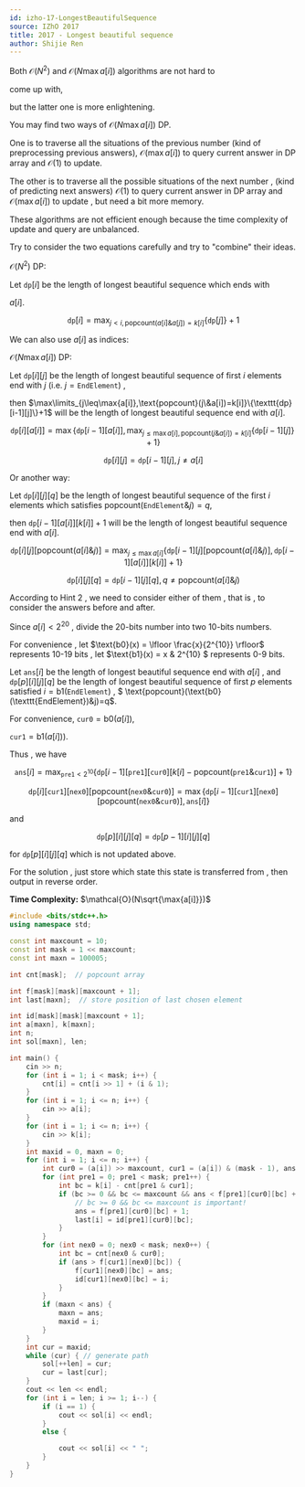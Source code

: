 ---
id: izho-17-LongestBeautifulSequence
source: IZhO 2017
title: 2017 - Longest beautiful sequence
author: Shijie Ren
---

<Spoiler title="Hint 1">

Both $\mathcal{O}(N^2)$ and $\mathcal{O}(N\max{a[i]})$ algorithms are not hard to

come up with,

but the latter one is more enlightening.

</Spoiler>

<Spoiler title="Hint 2">

You may find two ways of $\mathcal{O}(N\max{a[i]})$ DP.

One is to traverse all the situations of the previous number (kind of
preprocessing previous answers), $\mathcal{O}(\max{a[i]})$ to query current
answer in DP array and $\mathcal{O}(1)$ to update.

The other is to traverse all the possible situations of the next number , (kind
of predicting next answers) $\mathcal{O}(1)$ to query current answer in DP array
and $\mathcal{O}(\max{a[i]})$ to update , but need a bit more memory.

These algorithms are not efficient enough because the time complexity of update
and query are unbalanced.

Try to consider the two equations carefully and try to "combine" their ideas.


</Spoiler>

<Spoiler title="Explanation">

$\mathcal{O}(N^2)$ DP:

Let $\texttt{dp}[i]$ be the length of longest beautiful sequence which ends with

$a[i]$.

$$
\texttt{dp}[i]=\max_{j<i,\text{popcount}(a[i]\&a[j])=k[i]}\{\texttt{dp}[j]\}+1
$$

We can also use $a[i]$ as indices:

$\mathcal{O}(N\max a[i])$ DP:

Let $\texttt{dp}[i][j]$ be the length of longest beautiful sequence of first $i$
elements end with $j$ (i.e. $j=\texttt{EndElement}$) ,

then
$\max\limits_{j\leq\max{a[i]},\text{popcount}(j\&a[i])=k[i]}\{\texttt{dp}[i-1][j]\}+1$
will be the length of longest beautiful sequence end with $a[i]$.

$$
\texttt{dp}[i][a[i]] = \max \{ \texttt{dp}[i-1][a[i]] , \max_{j\leq\max{a[i]},\text{popcount}(j\&a[i])=k[i]}\{\texttt{dp}[i-1][j]\}+1 \}
$$

$$
\texttt{dp}[i][j] = \texttt{dp}[i-1][j] , j\not=a[i]
$$

Or another way:

Let $\texttt{dp}[i][j][q]$ be the length of longest beautiful sequence of the first
$i$ elements which satisfies $\text{popcount}(\texttt{EndElement}\&j)=q$,


then $\texttt{dp}[i-1][a[i]][k[i]]+1$ will be the length of longest beautiful
sequence end with $a[i]$.

$$
\texttt{dp}[i][j][\text{popcount}(a[i]\&j)]=\max_{j\leq\max{a[i]}}\{\texttt{dp}[i-1][j][\text{popcount}(a[i]\&j)],\texttt{dp}[i-1][a[i]][k[i]]+1\}
$$

$$
\texttt{dp}[i][j][q]=\texttt{dp}[i-1][j][q],q\not=\text{popcount}(a[i]\&j)
$$

According to Hint 2 , we need to consider either of them , that is , to consider
the answers before and after.

Since $a[i] < 2^{20}$ , divide the 20-bits number into two 10-bits numbers.

For convenience , let $\text{b0}(x) = \lfloor \frac{x}{2^{10}} \rfloor$
represents 10-19 bits , let $\text{b1}(x) = x \& 2^{10} $ represents 0-9 bits.

Let $\texttt{ans}[i]$ be the length of longest beautiful sequence end with
$a[i]$ , and $\texttt{dp}[p][i][j][q]$ be the length of longest beautiful
sequence of first $p$ elements satisfied $i = \text{b1}(\texttt{EndElement})$ ,
$
\text{popcount}(\text{b0}(\texttt{EndElement})\&j)=q$.

For convenience, $\texttt{cur0} = \text{b0}(a[i])$,

$\texttt{cur1} = \text{b1}(a[i]))$.

Thus , we have

$$
\texttt{ans}[i] = \max_{\texttt{pre1} < 2^{10}} \{ \texttt{dp}[i-1][\texttt{pre1}][\texttt{cur0}][k[i] - \text{popcount}(\texttt{pre1} \& \texttt{cur1})] + 1 \}
$$

$$
\texttt{dp}[i][\texttt{cur1}][\texttt{nex0}][\text{popcount}(\texttt{nex0} \& \texttt{cur0})] = \max \{ \texttt{dp}[i-1][\texttt{cur1}][\texttt{nex0}][\text{popcount}(\texttt{nex0} \& \texttt{cur0})] , \texttt{ans}[i] \}
$$

and

$$
\texttt{dp}[p][i][j][q] = \texttt{dp}[p-1][i][j][q]
$$

for $\texttt{dp}[p][i][j][q]$ which is not updated above.

For the solution , just store which state this state is transferred from , then
output in reverse order.

</Spoiler>

<Spoiler title="Implementation">

**Time Complexity:** $\mathcal{O}(N\sqrt{\max{a[i]}})$

<LanguageSection>
<CPPSection>

```cpp
#include <bits/stdc++.h>
using namespace std;

const int maxcount = 10;
const int mask = 1 << maxcount;
const int maxn = 100005;

int cnt[mask];  // popcount array

int f[mask][mask][maxcount + 1];
int last[maxn];  // store position of last chosen element

int id[mask][mask][maxcount + 1];
int a[maxn], k[maxn];
int n;
int sol[maxn], len;

int main() {
	cin >> n;
	for (int i = 1; i < mask; i++) {
		cnt[i] = cnt[i >> 1] + (i & 1);
	}
	for (int i = 1; i <= n; i++) {
		cin >> a[i];
	}
	for (int i = 1; i <= n; i++) {
		cin >> k[i];
	}
	int maxid = 0, maxn = 0;
	for (int i = 1; i <= n; i++) {
		int cur0 = (a[i]) >> maxcount, cur1 = (a[i]) & (mask - 1), ans = 1;
		for (int pre1 = 0; pre1 < mask; pre1++) {
			int bc = k[i] - cnt[pre1 & cur1];
			if (bc >= 0 && bc <= maxcount && ans < f[pre1][cur0][bc] + 1) {
				// bc >= 0 && bc <= maxcount is important!
				ans = f[pre1][cur0][bc] + 1;
				last[i] = id[pre1][cur0][bc];
			}
		}
		for (int nex0 = 0; nex0 < mask; nex0++) {
			int bc = cnt[nex0 & cur0];
			if (ans > f[cur1][nex0][bc]) {
				f[cur1][nex0][bc] = ans;
				id[cur1][nex0][bc] = i;
			}
		}
		if (maxn < ans) {
			maxn = ans;
			maxid = i;
		}
	}
	int cur = maxid;
	while (cur) { // generate path
		sol[++len] = cur;
		cur = last[cur];
	}
	cout << len << endl;
	for (int i = len; i >= 1; i--) {
		if (i == 1) {
			cout << sol[i] << endl;
		} 
		else {

			cout << sol[i] << " ";
		}
	}
}
```

</CPPSection>
</LanguageSection>

</Spoiler>
